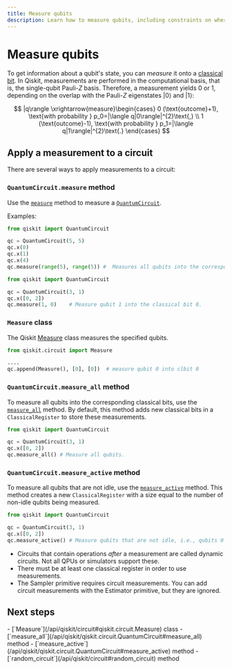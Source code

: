 ```yaml
---
title: Measure qubits
description: Learn how to measure qubits, including constraints on where measurements can be used.
---
```


# Measure qubits

To get information about a qubit's state, you can _measure_ it onto a [classical bit](/api/qiskit/circuit#qiskit.circuit.Clbit). In Qiskit, measurements are performed in the computational basis, that is, the single-qubit Pauli-$Z$ basis. Therefore, a measurement yields 0 or 1, depending on the overlap with the Pauli-$Z$ eigenstates $|0\rangle$ and $|1\rangle$:

$$
|q\rangle \xrightarrow{measure}\begin{cases}
      0 (\text{outcome}+1), \text{with probability } p_0=|\langle q|0\rangle|^{2}\text{,} \\
      1 (\text{outcome}-1), \text{with probability } p_1=|\langle q|1\rangle|^{2}\text{.}
    \end{cases}
$$

## Apply a measurement to a circuit

There are several ways to apply measurements to a circuit:

### `QuantumCircuit.measure` method

Use the [`measure`](/api/qiskit/qiskit.circuit.QuantumCircuit#measure) method to measure a [`QuantumCircuit`](/api/qiskit/qiskit.circuit.QuantumCircuit#quantumcircuit-class).

Examples:

```python
from qiskit import QuantumCircuit

qc = QuantumCircuit(5, 5)
qc.x(0)
qc.x(1)
qc.x(4)
qc.measure(range(5), range(5)) #  Measures all qubits into the corresponding clbit.
```

```python
from qiskit import QuantumCircuit

qc = QuantumCircuit(3, 1)
qc.x([0, 2])
qc.measure(1, 0)    # Measure qubit 1 into the classical bit 0.
```

### `Measure` class

The Qiskit [Measure](/api/qiskit/circuit#qiskit.circuit.Measure) class measures the specified qubits.

```python
from qiskit.circuit import Measure

....
qc.append(Measure(), [0], [0])  # measure qubit 0 into clbit 0
```

### `QuantumCircuit.measure_all` method

To measure all qubits into the corresponding classical bits, use the [`measure_all`](/api/qiskit/qiskit.circuit.QuantumCircuit#measure_all) method. By default, this method adds new classical bits in a `ClassicalRegister` to store these measurements.

```python
from qiskit import QuantumCircuit

qc = QuantumCircuit(3, 1)
qc.x([0, 2])
qc.measure_all() # Measure all qubits.
```

### `QuantumCircuit.measure_active` method

To measure all qubits that are not idle, use the [`measure_active`](/api/qiskit/qiskit.circuit.QuantumCircuit#measure_active) method. This method creates a new `ClassicalRegister` with a size equal to the number of non-idle qubits being measured.

```python
from qiskit import QuantumCircuit

qc = QuantumCircuit(3, 1)
qc.x([0, 2])
qc.measure_active() # Measure qubits that are not idle, i.e., qubits 0 and 2.
```


<Admonition type="attention" title="Important notes">

* Circuits that contain operations _after_ a measurement are called dynamic circuits. Not all QPUs or simulators support these.
* There must be at least one classical register in order to use measurements.
* The Sampler primitive requires circuit measurements. You can add circuit measurements with the Estimator primitive, but they are ignored.

</Admonition>

## Next steps

<Admonition type="tip" title="Recommendations">
- [`Measure`](/api/qiskit/circuit#qiskit.circuit.Measure) class
- [`measure_all`](/api/qiskit/qiskit.circuit.QuantumCircuit#measure_all) method
- [`measure_active`](/api/qiskit/qiskit.circuit.QuantumCircuit#measure_active) method
- [`random_circuit`](/api/qiskit/circuit#random_circuit) method
</Admonition>